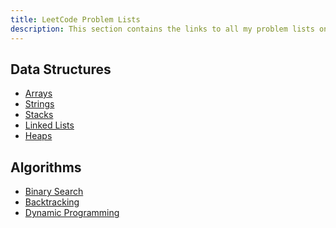 ```yaml
---
title: LeetCode Problem Lists
description: This section contains the links to all my problem lists on LeetCode.
---
```


## Data Structures

- [Arrays](https://leetcode.com/problem-list/a630svvj/)
- [Strings](https://leetcode.com/problem-list/aknll1u2/)
- [Stacks](https://leetcode.com/problem-list/akn7z2qt/)
- [Linked Lists](https://leetcode.com/problem-list/aknlxwm2/)
- [Heaps](https://leetcode.com/problem-list/akwketg6/)

## Algorithms

- [Binary Search](https://leetcode.com/problem-list/aknwo2es/)
- [Backtracking](https://leetcode.com/problem-list/akwlkmhm/)
- [Dynamic Programming](https://leetcode.com/problem-list/aknlm6br/)